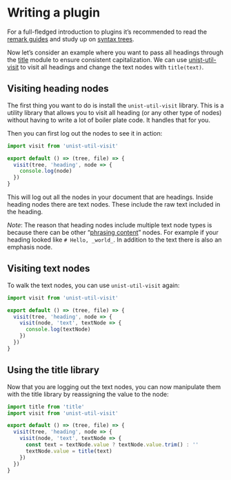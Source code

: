 # Writing a plugin

For a full-fledged introduction to plugins it’s recommended to read the [remark guides][remark-guides] and study up on [syntax trees][syntax-trees].

Now let’s consider an example where you want to pass all headings through the [title][] module to ensure consistent capitalization. We can use [unist-util-visit][] to visit all headings and change the text nodes with `title(text)`.

## Visiting heading nodes

The first thing you want to do is install the `unist-util-visit` library. This is a utility library that allows you
to visit all heading (or any other type of nodes) without having to write a lot of boiler plate code. It handles that
for you.

Then you can first log out the nodes to see it in action:

```js
import visit from 'unist-util-visit'

export default () => (tree, file) => {
  visit(tree, 'heading', node => {
    console.log(node)
  })
}
```

This will log out all the nodes in your document that are headings. Inside heading nodes there are text nodes. These
include the raw text included in the heading.

_Note_: The reason that heading nodes include multiple text node types is because there can be other
“[phrasing content][phrasing]” nodes. For example if your heading looked like `# Hello, _world_`. In addition to the
text there is also an emphasis node.

## Visiting text nodes

To walk the text nodes, you can use `unist-util-visit` again:

```js
import visit from 'unist-util-visit'

export default () => (tree, file) => {
  visit(tree, 'heading', node => {
    visit(node, 'text', textNode => {
      console.log(textNode)
    })
  })
}
```

## Using the title library

Now that you are logging out the text nodes, you can now manipulate them with the title library by reassigning the value
to the node:

```js
import title from 'title'
import visit from 'unist-util-visit'

export default () => (tree, file) => {
  visit(tree, 'heading', node => {
    visit(node, 'text', textNode => {
      const text = textNode.value ? textNode.value.trim() : ''
      textNode.value = title(text)
    })
  })
}
```

[remark-guides]: https://github.com/remarkjs/remark/blob/master/doc/plugins.md#creating-plugins
[syntax-trees]: https://github.com/syntax-tree/unist#syntax-tree
[title]: https://github.com/zeit/title
[unist-util-visit]: https://github.com/syntax-tree/unist-util-visit
[phrasing]: https://www.w3.org/TR/2011/WD-html5-author-20110809/content-models.html#phrasing-content-0

